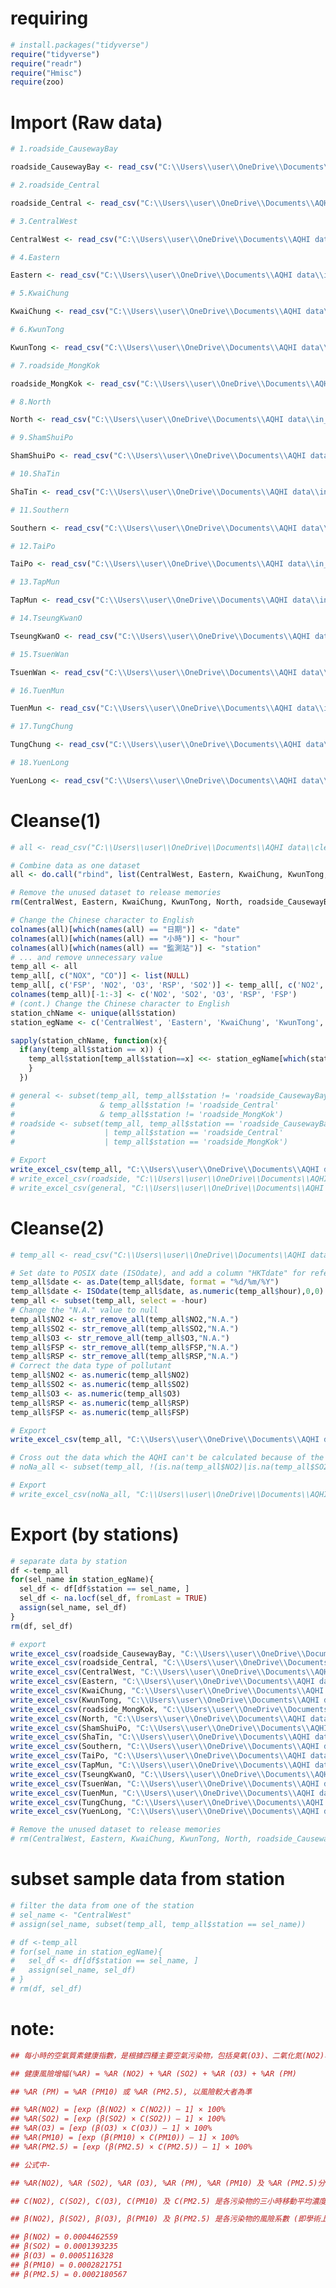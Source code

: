 # requiring 
```r
# install.packages("tidyverse")
require("tidyverse")
require("readr")
require("Hmisc")
require(zoo)
```

# Import (Raw data)
```r
# 1.roadside_CausewayBay

roadside_CausewayBay <- read_csv("C:\\Users\\user\\OneDrive\\Documents\\AQHI data\\in_station(-06302022)\\air_hourly_CausewayBay_roadside_01011998_06302022.csv")

# 2.roadside_Central

roadside_Central <- read_csv("C:\\Users\\user\\OneDrive\\Documents\\AQHI data\\in_station(-06302022)\\air_hourly_Central_roadside_01011999_06302022.csv")

# 3.CentralWest

CentralWest <- read_csv("C:\\Users\\user\\OneDrive\\Documents\\AQHI data\\in_station(-06302022)\\air_hourly_CentralWestern_01011990_06302022.csv")

# 4.Eastern

Eastern <- read_csv("C:\\Users\\user\\OneDrive\\Documents\\AQHI data\\in_station(-06302022)\\air_hourly_Eastern_01011999_06302022.csv")

# 5.KwaiChung

KwaiChung <- read_csv("C:\\Users\\user\\OneDrive\\Documents\\AQHI data\\in_station(-06302022)\\air_hourly_KwaiChung_01011990_06302022.csv")

# 6.KwunTong

KwunTong <- read_csv("C:\\Users\\user\\OneDrive\\Documents\\AQHI data\\in_station(-06302022)\\air_hourly_KwunTong_01011990_06302022.csv")

# 7.roadside_MongKok

roadside_MongKok <- read_csv("C:\\Users\\user\\OneDrive\\Documents\\AQHI data\\in_station(-06302022)\\air_hourly_MongKok_roadside_04011991_06302022.csv")

# 8.North

North <- read_csv("C:\\Users\\user\\OneDrive\\Documents\\AQHI data\\in_station(-06302022)\\air_hourly_North_07102020_06302022.csv")

# 9.ShamShuiPo

ShamShuiPo <- read_csv("C:\\Users\\user\\OneDrive\\Documents\\AQHI data\\in_station(-06302022)\\air_hourly_ShamShuiPo_01011990_06302022.csv")

# 10.ShaTin

ShaTin <- read_csv("C:\\Users\\user\\OneDrive\\Documents\\AQHI data\\in_station(-06302022)\\air_hourly_ShaTin_07011991_06302022.csv")

# 11.Southern

Southern <- read_csv("C:\\Users\\user\\OneDrive\\Documents\\AQHI data\\in_station(-06302022)\\air_hourly_Southern_07102020_06302022.csv")

# 12.TaiPo

TaiPo <- read_csv("C:\\Users\\user\\OneDrive\\Documents\\AQHI data\\in_station(-06302022)\\air_hourly_TaiPo_02011990_06302022.csv")

# 13.TapMun

TapMun <- read_csv("C:\\Users\\user\\OneDrive\\Documents\\AQHI data\\in_station(-06302022)\\air_hourly_TapMun_04011998_06302022.csv")

# 14.TseungKwanO

TseungKwanO <- read_csv("C:\\Users\\user\\OneDrive\\Documents\\AQHI data\\in_station(-06302022)\\air_hourly_TseungKwanO_03162016_06302022.csv")

# 15.TsuenWan

TsuenWan <- read_csv("C:\\Users\\user\\OneDrive\\Documents\\AQHI data\\in_station(-06302022)\\air_hourly_TsuenWan_01011990_06302022.csv")

# 16.TuenMun

TuenMun <- read_csv("C:\\Users\\user\\OneDrive\\Documents\\AQHI data\\in_station(-06302022)\\air_hourly_TuenMun_01012014_06302022.csv")

# 17.TungChung

TungChung <- read_csv("C:\\Users\\user\\OneDrive\\Documents\\AQHI data\\in_station(-06302022)\\air_hourly_TungChung_04011999_06302022.csv")

# 18.YuenLong

YuenLong <- read_csv("C:\\Users\\user\\OneDrive\\Documents\\AQHI data\\in_station(-06302022)\\air_hourly_YuenLong_08011995_06302022.csv")

```

# Cleanse(1)
```r
# all <- read_csv("C:\\Users\\user\\OneDrive\\Documents\\AQHI data\\cleansed_dataset\\all.csv")

# Combine data as one dataset
all <- do.call("rbind", list(CentralWest, Eastern, KwaiChung, KwunTong, North, roadside_CausewayBay, roadside_Central, roadside_MongKok, ShamShuiPo, ShaTin, Southern, TaiPo, TapMun, TseungKwanO, TsuenWan, TuenMun, TungChung, YuenLong))

# Remove the unused dataset to release memories
rm(CentralWest, Eastern, KwaiChung, KwunTong, North, roadside_CausewayBay, roadside_Central, roadside_MongKok, ShamShuiPo, ShaTin, Southern, TaiPo, TapMun, TseungKwanO, TsuenWan, TuenMun, TungChung, YuenLong)

# Change the Chinese character to English
colnames(all)[which(names(all) == "日期")] <- "date"
colnames(all)[which(names(all) == "小時")] <- "hour"
colnames(all)[which(names(all) == "監測站")] <- "station"
# ... and remove unnecessary value
temp_all <- all
temp_all[, c("NOX", "CO")] <- list(NULL) 
temp_all[, c('FSP', 'NO2', 'O3', 'RSP', 'SO2')] <- temp_all[, c('NO2', 'SO2', 'O3', 'RSP', 'FSP')]
colnames(temp_all)[-1:-3] <- c('NO2', 'SO2', 'O3', 'RSP', 'FSP')
# (cont.) Change the Chinese character to English
station_chName <- unique(all$station)
station_egName <- c('CentralWest', 'Eastern', 'KwaiChung', 'KwunTong', 'North', 'roadside_CausewayBay', 'roadside_Central', 'roadside_MongKok', 'ShamShuiPo', 'ShaTin', 'Southern', 'TaiPo', 'TapMun', 'TseungKwanO', 'TsuenWan', 'TuenMun', 'TungChung', 'YuenLong')

sapply(station_chName, function(x){
  if(any(temp_all$station == x)) {
    temp_all$station[temp_all$station==x] <<- station_egName[which(station_chName == x)]
    }
  })

# general <- subset(temp_all, temp_all$station != 'roadside_CausewayBay' 
#                   & temp_all$station != 'roadside_Central' 
#                   & temp_all$station != 'roadside_MongKok')
# roadside <- subset(temp_all, temp_all$station == 'roadside_CausewayBay' 
#                    | temp_all$station == 'roadside_Central' 
#                    | temp_all$station == 'roadside_MongKok')

# Export
write_excel_csv(temp_all, "C:\\Users\\user\\OneDrive\\Documents\\AQHI data\\cleansed_dataset\\all.csv")
# write_excel_csv(roadside, "C:\\Users\\user\\OneDrive\\Documents\\AQHI data\\cleansed_dataset\\roadside.csv")
# write_excel_csv(general, "C:\\Users\\user\\OneDrive\\Documents\\AQHI data\\cleansed_dataset\\general.csv")
```

# Cleanse(2)
```r
# temp_all <- read_csv("C:\\Users\\user\\OneDrive\\Documents\\AQHI data\\cleansed_dataset\\all.csv")

# Set date to POSIX date (ISOdate), and add a column "HKTdate" for reference
temp_all$date <- as.Date(temp_all$date, format = "%d/%m/%Y")
temp_all$date <- ISOdate(temp_all$date, as.numeric(temp_all$hour),0,0)
temp_all <- subset(temp_all, select = -hour)
# Change the "N.A." value to null
temp_all$NO2 <- str_remove_all(temp_all$NO2,"N.A.")
temp_all$SO2 <- str_remove_all(temp_all$SO2,"N.A.")
temp_all$O3 <- str_remove_all(temp_all$O3,"N.A.")
temp_all$FSP <- str_remove_all(temp_all$FSP,"N.A.")
temp_all$RSP <- str_remove_all(temp_all$RSP,"N.A.")
# Correct the data type of pollutant
temp_all$NO2 <- as.numeric(temp_all$NO2)
temp_all$SO2 <- as.numeric(temp_all$SO2)
temp_all$O3 <- as.numeric(temp_all$O3)
temp_all$RSP <- as.numeric(temp_all$RSP)
temp_all$FSP <- as.numeric(temp_all$FSP)

# Export
write_excel_csv(temp_all, "C:\\Users\\user\\OneDrive\\Documents\\AQHI data\\cleansed_dataset\\all_with_NULL.csv")

# Cross out the data which the AQHI can't be calculated because of the missing value
# noNa_all <- subset(temp_all, !(is.na(temp_all$NO2)|is.na(temp_all$SO2)|is.na(temp_all$O3)|(is.na(temp_all$RSP)&is.na(temp_all$FSP))))

# Export
# write_excel_csv(noNa_all, "C:\\Users\\user\\OneDrive\\Documents\\AQHI data\\cleansed_dataset\\all_wo_NULL.csv")

```

# Export (by stations)
```r
# separate data by station 
df <-temp_all
for(sel_name in station_egName){
  sel_df <- df[df$station == sel_name, ]
  sel_df <- na.locf(sel_df, fromLast = TRUE)
  assign(sel_name, sel_df)
}
rm(df, sel_df)

# export
write_excel_csv(roadside_CausewayBay, "C:\\Users\\user\\OneDrive\\Documents\\AQHI data\\cleansed_dataset\\roadside_CausewayBay.csv")
write_excel_csv(roadside_Central, "C:\\Users\\user\\OneDrive\\Documents\\AQHI data\\cleansed_dataset\\roadside_Central.csv")
write_excel_csv(CentralWest, "C:\\Users\\user\\OneDrive\\Documents\\AQHI data\\cleansed_dataset\\CentralWest.csv")
write_excel_csv(Eastern, "C:\\Users\\user\\OneDrive\\Documents\\AQHI data\\cleansed_dataset\\Eastern.csv")
write_excel_csv(KwaiChung, "C:\\Users\\user\\OneDrive\\Documents\\AQHI data\\cleansed_dataset\\KwaiChung.csv")
write_excel_csv(KwunTong, "C:\\Users\\user\\OneDrive\\Documents\\AQHI data\\cleansed_dataset\\KwunTong.csv")
write_excel_csv(roadside_MongKok, "C:\\Users\\user\\OneDrive\\Documents\\AQHI data\\cleansed_dataset\\roadside_MongKok.csv")
write_excel_csv(North, "C:\\Users\\user\\OneDrive\\Documents\\AQHI data\\cleansed_dataset\\North.csv")
write_excel_csv(ShamShuiPo, "C:\\Users\\user\\OneDrive\\Documents\\AQHI data\\cleansed_dataset\\ShamShuiPo.csv")
write_excel_csv(ShaTin, "C:\\Users\\user\\OneDrive\\Documents\\AQHI data\\cleansed_dataset\\ShaTin.csv")
write_excel_csv(Southern, "C:\\Users\\user\\OneDrive\\Documents\\AQHI data\\cleansed_dataset\\Southern.csv")
write_excel_csv(TaiPo, "C:\\Users\\user\\OneDrive\\Documents\\AQHI data\\cleansed_dataset\\TaiPo.csv")
write_excel_csv(TapMun, "C:\\Users\\user\\OneDrive\\Documents\\AQHI data\\cleansed_dataset\\TapMun.csv")
write_excel_csv(TseungKwanO, "C:\\Users\\user\\OneDrive\\Documents\\AQHI data\\cleansed_dataset\\TseungKwanO.csv")
write_excel_csv(TsuenWan, "C:\\Users\\user\\OneDrive\\Documents\\AQHI data\\cleansed_dataset\\TsuenWan.csv")
write_excel_csv(TuenMun, "C:\\Users\\user\\OneDrive\\Documents\\AQHI data\\cleansed_dataset\\TuenMun.csv")
write_excel_csv(TungChung, "C:\\Users\\user\\OneDrive\\Documents\\AQHI data\\cleansed_dataset\\TungChung.csv")
write_excel_csv(YuenLong, "C:\\Users\\user\\OneDrive\\Documents\\AQHI data\\cleansed_dataset\\YuenLong.csv")

# Remove the unused dataset to release memories
# rm(CentralWest, Eastern, KwaiChung, KwunTong, North, roadside_CausewayBay, roadside_Central, roadside_MongKok, ShamShuiPo, ShaTin, Southern, TaiPo, TapMun, TseungKwanO, TsuenWan, TuenMun, TungChung, YuenLong)
```

# subset sample data from station
```r
# filter the data from one of the station
# sel_name <- "CentralWest"
# assign(sel_name, subset(temp_all, temp_all$station == sel_name))

# df <-temp_all
# for(sel_name in station_egName){
#   sel_df <- df[df$station == sel_name, ]
#   assign(sel_name, sel_df)
# }
# rm(df, sel_df)
```



# note:
```r
## 每小時的空氣質素健康指數，是根據四種主要空氣污染物，包括臭氧(O3)、二氧化氮(NO2)、二氧化硫(SO2)和懸浮粒子(PM) [可吸入懸浮粒子(RSP 或 PM10) 或 微細懸浮粒子(FSP 或 PM2.5)，以健康風險較大者為準)] 的三小時移動平均污染物濃度，以估算四種空氣污染物所導致入院的個別健康風險增幅的總和(%AR) 而轉化得出。個別空氣污染物的健康風險增幅，視乎該污染物的濃度和從分析本地健康統計數字和空氣污染數據而得出的風險系數。健康風險增幅會與一個空氣質素健康指數的等級表對照，以釐定空氣質素健康指數級別。計算公式如下:

## 健康風險增幅(%AR) = %AR (NO2) + %AR (SO2) + %AR (O3) + %AR (PM)

## %AR (PM) = %AR (PM10) 或 %AR (PM2.5), 以風險較大者為準

## %AR(NO2) = [exp (β(NO2) × C(NO2)) – 1] × 100%
## %AR(SO2) = [exp (β(SO2) × C(SO2)) – 1] × 100%
## %AR(O3) = [exp (β(O3) × C(O3)) – 1] × 100%
## %AR(PM10) = [exp (β(PM10) × C(PM10)) – 1] × 100%
## %AR(PM2.5) = [exp (β(PM2.5) × C(PM2.5)) – 1] × 100%

## 公式中-

## %AR(NO2), %AR (SO2), %AR (O3), %AR (PM), %AR (PM10) 及 %AR (PM2.5)分別是二氧化氮、二氧化硫、臭氧、懸浮粒子、可吸入懸浮粒子和微細懸浮粒子的個別健康風險增幅;

## C(NO2), C(SO2), C(O3), C(PM10) 及 C(PM2.5) 是各污染物的三小時移動平均濃度(以微克/立方米計)(ug/m3); 及

## β(NO2), β(SO2), β(O3), β(PM10) 及 β(PM2.5) 是各污染物的風險系數 (即學術上的回歸系數)

## β(NO2) = 0.0004462559
## β(SO2) = 0.0001393235
## β(O3) = 0.0005116328
## β(PM10) = 0.0002821751
## β(PM2.5) = 0.0002180567

```
